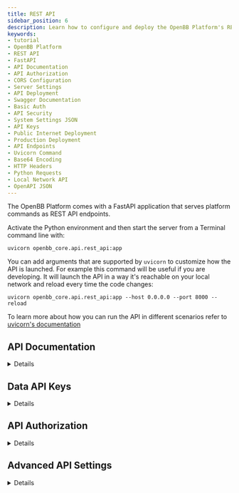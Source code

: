 ```yaml
---
title: REST API
sidebar_position: 6
description: Learn how to configure and deploy the OpenBB Platform's REST API using FastAPI, including detailed guidelines on API documentation, authorization, CORS settings, and server configurations.
keywords:
- tutorial
- OpenBB Platform
- REST API
- FastAPI
- API Documentation
- API Authorization
- CORS Configuration
- Server Settings
- API Deployment
- Swagger Documentation
- Basic Auth
- API Security
- System Settings JSON
- API Keys
- Public Internet Deployment
- Production Deployment
- API Endpoints
- Uvicorn Command
- Base64 Encoding
- HTTP Headers
- Python Requests
- Local Network API
- OpenAPI JSON
---
```


The OpenBB Platform comes with a FastAPI application that serves platform commands as REST API endpoints.

Activate the Python environment and then start the server from a Terminal command line with:

```console
uvicorn openbb_core.api.rest_api:app
```

You can add arguments that are supported by `uvicorn` to customize how the API is launched.
For example this command will be useful if you are developing. It will launch the API in a way it's reachable on your local network and reload every time the code changes:

```console
uvicorn openbb_core.api.rest_api:app --host 0.0.0.0 --port 8000 --reload
```

To learn more about how you can run the API in different scenarios refer to [uvicorn's documentation](https://www.uvicorn.org/#command-line-options)

## API Documentation

<details>


The Fast API app comes with a swagger documentation page. When running the API locally, navigate to [http://127.0.0.1:8000/docs](http://127.0.0.1:8000/docs).

The API Docs provide interactive descriptions of all available endpoints that you can call right from the documentation web page.

</details>

## Data API Keys


<details>


The API keys to your data providers are loaded from the `~/.openbb_platform/user_settings.json` file.

You can find more information about the structure of the file and environment variables in the [Local Environment](api_keys#local-environment) section.

</details>

## API Authorization

<details>

By default, no authorization is required. Basic authorization can be enabled with environment variables. In the `~/.openbb_platform` folder, next to the `user_settings.json`, create a new file, `.env`, if it does not yet exist. Set your Basic Auth credentials.

```.env
OPENBB_API_AUTH="True"
OPENBB_API_USERNAME="my_email"
OPENBB_API_PASSWORD="my_password"
```

The application will expect a header that contains username and password in the form of `Basic <username:password>`, where "username:password" is encoded in Base64. Pass this in every request to the API inside the headers "Authorization" field.

Here is an example of calling the API that has Basic Authorization enabled from python.

```python
import base64
import requests

msg = "some_user:some_pass"
msg_bytes = msg.encode('ascii')
base64_bytes = base64.b64encode(msg_bytes)
base64_msg = base64_bytes.decode('ascii')


symbol="SPY"
url = f"http://127.0.0.1:8000/api/v1/equity/price/quote?provider=intrinio&symbol={symbol}&source=intrinio_mx"
headers = {"accept": "application/json", "Authorization": f"Basic {base64_msg}"}

response = requests.get(url=url, headers=headers)

response.json()
```

</details>


## Advanced API Settings

<details>

When deploying the API to the public internet, it's crucial to configure it in a way you ensure the application functions correctly and securely. Two critical aspects to consider are Cross-Origin Resource Sharing (CORS) and the configuration of the "servers" list.

The configuration for these settings is managed through the `system_settings.json` file, which should be located in the same directory as your `user_settings.json`. This JSON file allows you to specify various settings that affect the behavior of the API. Here's an example structure of the `system_settings.json` file:

```json
{
    "api_settings": {
        "version": "1",
        "title": "OpenBB Platform API",
        "description": "This is the OpenBB Platform API.",
        "terms_of_service": "http://example.com/terms/",
        "contact_name": "OpenBB Team",
        "contact_url": "https://openbb.co",
        "contact_email": "hello@openbb.co",
        "license_name": "MIT",
        "license_url": "https://github.com/OpenBB-finance/OpenBBTerminal/blob/develop/LICENSE",
        "servers": [
            {
                "url": "http://localhost:8000",
                "description": "Local OpenBB development server"
            }
        ],
        "cors": {
            "allow_origins": [
                "*"
            ],
            "allow_methods": [
                "*"
            ],
            "allow_headers": [
                "*"
            ]
        },
        "prefix": "/api/v1"
    }
}
```

## CORS Configuration

The cors section within the api_settings is particularly important for web applications. It defines the rules for which external domains are allowed to access your API.

In the example above, the settings are permissive ("\*" for origins, methods, and headers), which means any external domain can request resources from your API. This setting might be suitable for development, but when deploying to public internet, you should specify the exact domains, methods, and headers to tighten security.

## Servers List

The servers array is used to specify the different environments where your API can be accessed.

In the example, there is only one server defined, which is the local development server. For deployment to public internet, you would add an entry for the public server URL and any other environments where your API is accessible.


</details>
